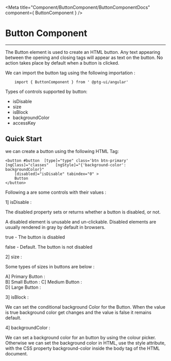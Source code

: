 


 <Meta title="Component/ButtonComponent/ButtonComponentDocs" component={ ButtonComponent }    />



 # Button Component

 ---
 The Button element is used to create an HTML button. Any text appearing between the opening and closing tags will appear as text on the button. No action takes place by default 
 when a button is clicked.

 We can import the button tag using the following importation : 

```
    import { ButtonComponent } from ' @ptg-ui/angular'
```    

 Types of controls supported by button:

 - isDisable
 - size
 - isBlock
 - backgroundColor
 - accessKey




 ## Quick Start
 
 we can create a button using the following HTML Tag: 


```
<button #button  [type]="type" class='btn btn-primary' [ngClass]="classes"   [ngStyle]="{'background-color': backgroundColor}"
    [disabled]="isDisable" tabindex="0" >
    Button
</button>
```


 Following a are some controls with their values :

 1] isDisable :

 The disabled property sets or returns whether a button is disabled, or not.

 A disabled element is unusable and un-clickable. Disabled elements are usually rendered in gray by default in browsers.

 true - The button is disabled


 false - Default. The button is not disabled


<Canvas><Story id="component-buttoncomponent--is-disable" /></Canvas>


 2] size : 

 Some types of sizes in buttons are below :  

A] Primary Button :  <Canvas><Story id="component-buttoncomponent--primary" /></Canvas>   
B] Small Button :    <Canvas><Story id="component-buttoncomponent--small" /></Canvas>
C] Medium Button :   <Canvas><Story id="component-buttoncomponent--medium" /></Canvas>      
D] Large Button :    <Canvas><Story id="component-buttoncomponent--large" /></Canvas>



 3] isBlock :

 We can set the conditional background Color for the Button. When the value is true background color get changes and the value is 
 false it remains default.   


<Canvas><Story id="component-buttoncomponent--is-block" /></Canvas>


 4] backgroundColor :

 We can set a background color for an button by using the colour picker. Otherwise we can set the background color in HTML, use the style attribute, with the CSS property background-color inside the body tag of the HTML document.



